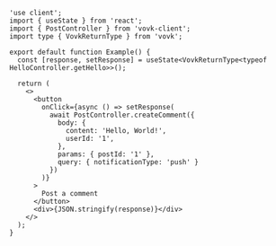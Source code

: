 ```tsx
'use client';
import { useState } from 'react';
import { PostController } from 'vovk-client';
import type { VovkReturnType } from 'vovk';

export default function Example() {
  const [response, setResponse] = useState<VovkReturnType<typeof HelloController.getHello>>();

  return (
    <>
      <button
        onClick={async () => setResponse(
          await PostController.createComment({
            body: { 
              content: 'Hello, World!', 
              userId: '1', 
            },
            params: { postId: '1' },
            query: { notificationType: 'push' }
          })
        )}
      >
        Post a comment
      </button>
      <div>{JSON.stringify(response)}</div>
    </>
  );
}
```